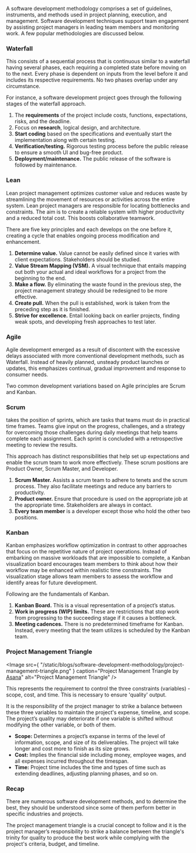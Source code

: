 
A software development methodology comprises a set of guidelines, instruments, and methods used in project planning, execution, and management. Software development techniques support team engagement by assisting project managers in leading team members and monitoring work. A few popular methodologies are discussed below.

### Waterfall <a id="waterfall" />

This consists of a sequential process that is continuous similar to a waterfall having several phases, each requiring a completed state before moving on to the next. Every phase is dependent on inputs from the level before it and includes its respective requirements. No two phases overlap under any circumstance.

For instance, a software development project goes through the following stages of the waterfall approach.

1. The **requirements** of the project include costs, functions, expectations, risks, and the deadline.
2. Focus on **research**, logical design, and architecture.
3. **Start coding** based on the specifications and eventually start the implementation along with certain testing.
4. **Verification/testing.** Rigorous testing process before the public release to ensure a smooth UI and bug-free product.
5. **Deployment/maintenance.** The public release of the software is followed by maintenance.

### Lean <a id="lean" />

Lean project management optimizes customer value and reduces waste by streamlining the movement of resources or activities across the entire system. Lean project managers are responsible for locating bottlenecks and constraints. The aim is to create a reliable system with higher productivity and a reduced total cost. This boosts collaborative teamwork.

There are five key principles and each develops on the one before it, creating a cycle that enables ongoing process modification and enhancement.

1. **Determine value.** Value cannot be easily defined since it varies with client expectations. Stakeholders should be studied.
2. **Value Stream Mapping (VSM).** A visual technique that entails mapping out both your actual and ideal workflows for a project from the beginning to the end.
3. **Make a flow.** By eliminating the waste found in the previous step, the project management strategy should be redesigned to be more effective.
4. **Create pull.** When the pull is established, work is taken from the preceding step as it is finished.
5. **Strive for excellence.** Entail looking back on earlier projects, finding weak spots, and developing fresh approaches to test later.

### Agile <a id="agile" />

Agile development emerged as a result of discontent with the excessive delays associated with more conventional development methods, such as Waterfall. Instead of heavily planned, unsteady product launches or updates, this emphasizes continual, gradual improvement and response to consumer needs.

Two common development variations based on Agile principles are Scrum and Kanban.

### Scrum <a id="agile-scrum" />

takes the position of sprints, which are tasks that teams must do in practical time frames. Teams give input on the progress, challenges, and a strategy for overcoming those challenges during daily meetings that help teams complete each assignment. Each sprint is concluded with a retrospective meeting to review the results.

This approach has distinct responsibilities that help set up expectations and enable the scrum team to work more effectively. These scrum positions are Product Owner, Scrum Master, and Developer.

1. **Scrum Master.** Assists a scrum team to adhere to tenets and the scrum process. They also facilitate meetings and reduce any barriers to productivity.
2. **Product owner.** Ensure that procedure is used on the appropriate job at the appropriate time. Stakeholders are always in contact.
3. **Every team member** is a developer except those who hold the other two positions.

### Kanban <a id="agile-kanban" />

Kanban emphasizes workflow optimization in contrast to other approaches that focus on the repetitive nature of project operations. Instead of embarking on massive workloads that are impossible to complete, a Kanban visualization board encourages team members to think about how their workflow may be enhanced within realistic time constraints. The visualization stage allows team members to assess the workflow and identify areas for future development.

Following are the fundamentals of Kanban.

1. **Kanban Board.** This is a visual representation of a project’s status.
2. **Work in progress (WIP) limits.** These are restrictions that stop work from progressing to the succeeding stage if it causes a bottleneck.
3. **Meeting cadences.** There is no predetermined timeframe for Kanban. Instead, every meeting that the team utilizes is scheduled by the Kanban team.

### Project Management Triangle <a id="project-management" />

<Image
  src={
    "/static/blogs/software-development-methodology/project-management-triangle.png"
  }
  caption="Project Management Triangle by <a href='https://asana.com/resources/project-management-triangle'>Asana</a>"
  alt="Project Management Triangle"
/>

This represents the requirement to control the three constraints (variables) - scope, cost, and time. This is necessary to ensure 'quality' output.

It is the responsibility of the project manager to strike a balance between these three variables to maintain the project's expense, timeline, and scope. The project’s quality may deteriorate if one variable is shifted without modifying the other variable, or both of them.

- **Scope:** Determines a project’s expanse in terms of the level of information, scope, and size of its deliverables. The project will take longer and cost more to finish as its size grows.
- **Cost:** Implies the financial side including money, employee wages, and all expenses incurred throughout the timespan.
- **Time:** Project time includes the time and types of time such as extending deadlines, adjusting planning phases, and so on.

### **Recap** <a id="recap" />

There are numerous software development methods, and to determine the best, they should be understood since some of them perform better in specific industries and projects.

The project management triangle is a crucial concept to follow and it is the project manager’s responsibility to strike a balance between the triangle's trinity for quality to produce the best work while complying with the project's criteria, budget, and timeline.
